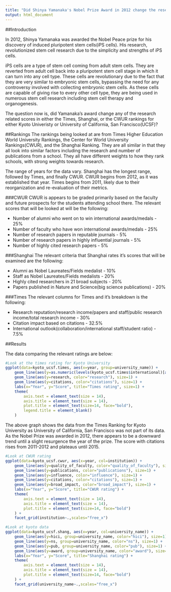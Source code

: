 ```yaml
---
title: "Did Shinya Yamanaka's Nobel Prize Award in 2012 change the research scores of his affiliated schools?"
output: html_document
---
```


##Introduction

In 2012, Shinya Yamanaka was awarded the Nobel Peace prize for his discovery of induced pluripotent stem cells(iPS cells). His research, revolutionized stem cell research due to the simplicity and strengths of iPS cells.

iPS cells are a type of stem cell coming from adult stem cells. They are reverted from adult cell back into a pluripotent stem cell stage in which it can turn into any cell type. These cells are revolutionary due to the fact that they are very similar to embryonic stem cells, bypassing the need for any controversy involved with collecting embryonic stem cells. As these cells are capable of giving rise to every other cell type, they are being used in numerous stem cell research including stem cell therapy and organogenesis.

The question now is, did Yamanaka's award change any of the research related scores in either the Times, Shanghai, or the CWUR rankings for either Kyoto Univeristy or University of California, San Francisco(UCSF)?

##Rankings
The rankings being looked at are from Times Higher Education World University Rankings, the Center for World University Rankings(CWUR), and the Shanghai Ranking. They are all similar in that they all look into similar factors including the research and number of publications from a school. They all have different weights to how they rank schools, with strong weights towards research.

The range of years for the data vary. Shanghai has the longest range, followed by Times, and finally CWUR. CWUR begins from 2012, as it was established that year. Times begins from 2011, likely due to their reorganization and re-evaluation of their metrics. 

###CWUR
CWUR is appears to be graded primarily based on the faculty and future prospects for the students attending school there. The relevant scores that will be looked at will be the following:

* Number of alumni who went on to win international awards/medals - 25%
* Number of faculty who have won international awards/medals - 25%
* Number of research papers in reputable journals - 5%
* Number of research papers in highly influential journals - 5%
* Number of highly cited research papers - 5%

###Shanghai
The relevant criteria that Shanghai rates it's scores that will be examined are the following:

* Alumni as Nobel Laureates/Fields medalist - 10%
* Staff as Nobel Laureates/Fields medalists - 20%
* Highly cited researchers in 21 broad subjects - 20%
* Papers published in Nature and Science(big science publications) - 20%

###Times
The relevant columns for Times and it's breakdown is the following:

* Research reputation/research income/papers and staff/public research income/total research income - 30%
* Citation impact based on citations - 32.5%
* International outlook(collaboration/international staff/student ratio) - 7.5%

##Results

The data comparing the relevant ratings are below:

```r
#Look at the times rating for Kyoto University
ggplot(data=kyoto_ucsf.times, aes(x=year, group=university_name)) + 
    geom_line(aes(y=as.numeric(levels(kyoto_ucsf.times$international)[as.numeric(kyoto_ucsf.times$international)]), color="international")) + 
    geom_line(aes(y=research, color="research"), size=1) + 
    geom_line(aes(y=citations, color="citations"), size=1) + 
    labs(x="Year", y="Score", title="Times rating", size=1) +
    theme(
        axis.text = element_text(size = 14),
        axis.title = element_text(size = 14),
        plot.title = element_text(size=14, face="bold"),
        legend.title = element_blank()
    )
```

The above graph shows the data from the Times Ranking for Kyoto University as University of California, San Francisco was not part of its data. As the Nobel Prize was awarded in 2012, there appears to be a downward trend until a slight resurgence the year of the prize. The score with citations rises from 2011-2012 and plateaus until 2015. 

```r
#Look at CWUR rating
ggplot(data=kyoto_ucsf.cwur, aes(x=year, col=institution)) + 
    geom_line(aes(y=quality_of_faculty, color="quality_of_faculty"), size=1) + 
    geom_line(aes(y=publications, color="publications"), size=1) + 
    geom_line(aes(y=influence, color="influence"), size=1) + 
    geom_line(aes(y=citations, color="citations"), size=1) + 
    geom_line(aes(y=broad_impact, color="broad_impact"), size=1) +
    labs(x="Year", y="Score", title="CWUR rating") +
    theme(
        axis.text = element_text(size = 14),
        axis.title = element_text(size = 14),
        plot.title = element_text(size=14, face="bold")
    ) + 
    facet_grid(institution~.,scales="free_x")

```

```r
#Look at kyoto data
ggplot(data=kyoto_ucsf.shang, aes(x=year, col=university_name)) + 
    geom_line(aes(y=hici, group=university_name, color="hici"), size=1) + 
    geom_line(aes(y=ns, group=university_name, color="ns"), size=1) + 
    geom_line(aes(y=pub, group=university_name, color="pub"), size=1) + 
    geom_line(aes(y=award, group=university_name, color="award"), size=1) +
    labs(x="Year", y="Score", title="Shanghai rating") +
    theme(
        axis.text = element_text(size = 14),
        axis.title = element_text(size = 14),
        plot.title = element_text(size=14, face="bold")
    ) + 
    facet_grid(university_name~.,scales="free_x")
```